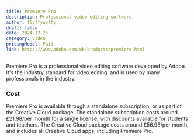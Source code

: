 ```yaml
---
title: Premiere Pro
description: Professional video editing software.
author: flvffywvffy
draft: false
date: 2024-12-25
category: video
pricingModel: Paid
link: https://www.adobe.com/uk/products/premiere.html
---
```


Premiere Pro is a professional video editing software developed by Adobe. It's
the industry standard for video editing, and is used by many professionals in the
industry.

### Cost

Premiere Pro is available through a standalone subscription, or as part of the
Creative Cloud package. The standalone subscription costs around £21.98/per momth
for a single license, with discounts available for students and teachers. The Creative
Cloud package costs around £56.98/per month, and includes all Creative Cloud
apps, including Premiere Pro.
